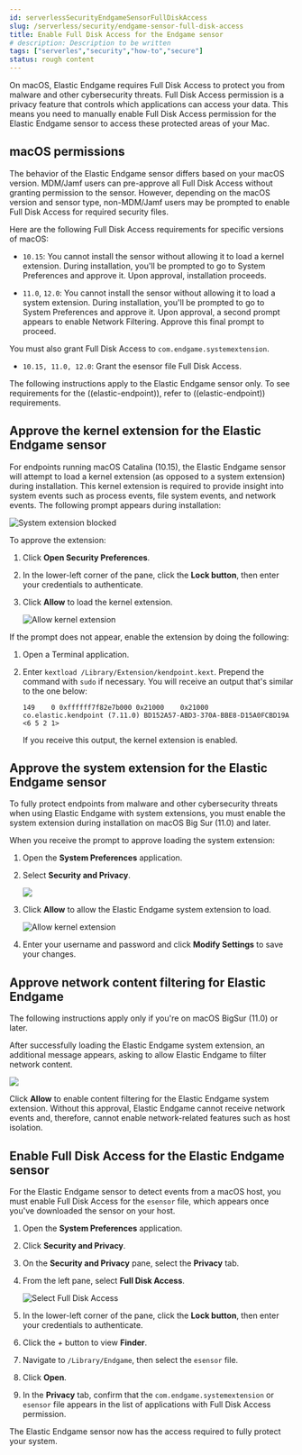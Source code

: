 ```yaml
---
id: serverlessSecurityEndgameSensorFullDiskAccess
slug: /serverless/security/endgame-sensor-full-disk-access
title: Enable Full Disk Access for the Endgame sensor
# description: Description to be written
tags: ["serverles","security","how-to","secure"]
status: rough content
---
```



<RoughContent />

<div id="endgame-sensor-full-disk-access"></div>

On macOS, Elastic Endgame requires Full Disk Access to protect you from malware and other cybersecurity threats. Full Disk Access permission is a privacy feature that controls which applications can access your data. This means you need to manually enable Full Disk Access permission for the Elastic Endgame sensor to access these protected areas of your Mac.

<div id="macos-permissions"></div>

## macOS permissions

The behavior of the Elastic Endgame sensor differs based on your macOS version. MDM/Jamf users can pre-approve all Full Disk Access without granting permission to the sensor. However, depending on the macOS version and sensor type, non-MDM/Jamf users may be prompted to enable Full Disk Access for required security files.

Here are the following Full Disk Access requirements for specific versions of macOS:

- `10.15`: You cannot install the sensor without allowing it to load a <DocLink id="serverlessSecurityEndgameSensorFullDiskAccess" section="approve-the-kernel-extension-for-the-elastic-endgame-sensor">kernel extension</DocLink>. During installation, you'll be prompted to go to System Preferences and approve it. Upon approval, installation proceeds.

- `11.0`, `12.0`: You cannot install the sensor without allowing it to load a <DocLink id="serverlessSecurityEndgameSensorFullDiskAccess" section="approve-the-system-extension-for-the-elastic-endgame-sensor">system extension</DocLink>. During installation, you'll be prompted to go to System Preferences and approve it. Upon approval, a second prompt appears to enable Network Filtering. Approve this final prompt to proceed.

You must also grant Full Disk Access to `com.endgame.systemextension`.

- `10.15, 11.0, 12.0`: Grant the <DocLink id="serverlessSecurityEndgameSensorFullDiskAccess" section="enable-full-disk-access-for-the-elastic-endgame-sensor">esensor file</DocLink> Full Disk Access.

<DocCallOut title="Note">
The following instructions apply to the Elastic Endgame sensor only. To see requirements for the ((elastic-endpoint)), refer to <DocLink id="serverlessSecurityElasticEndpointDeployReqs">((elastic-endpoint)) requirements</DocLink>.
</DocCallOut>

<div id="kernel-ext-approval-endgame"></div>

## Approve the kernel extension for the Elastic Endgame sensor

For endpoints running macOS Catalina (10.15), the Elastic Endgame sensor will attempt to load a kernel extension (as opposed to a system extension) during installation. This kernel extension is required to provide insight into system events such as process events, file system events, and network events. The following prompt appears during installation:

![System extension blocked](../images/endgame-sensor-full-disk-access/-getting-started-fda-sys-ext-blocked.png)

To approve the extension:

1. Click **Open Security Preferences**.
1. In the lower-left corner of the pane, click the **Lock button**, then enter your credentials to authenticate.
1. Click **Allow** to load the kernel extension.

    ![Allow kernel extension](../images/endgame-sensor-full-disk-access/-getting-started-fda-allow-kernel-ext.png)

If the prompt does not appear, enable the extension by doing the following:

1. Open a Terminal application.
1. Enter `kextload /Library/Extension/kendpoint.kext`. Prepend the command with `sudo` if necessary. You will receive an output that's similar to the one below:

    `149    0 0xffffff7f82e7b000 0x21000    0x21000    co.elastic.kendpoint (7.11.0) BD152A57-ABD3-370A-BBE8-D15A0FCBD19A <6 5 2 1>`

    If you receive this output, the kernel extension is enabled.

<div id="system-extension"></div>

## Approve the system extension for the Elastic Endgame sensor

To fully protect endpoints from malware and other cybersecurity threats when using Elastic Endgame with system extensions, you must enable the system extension during installation on macOS Big Sur (11.0) and later.

When you receive the prompt to approve loading the system extension:

1. Open the **System Preferences** application.
1. Select **Security and Privacy**.

    ![](../images/endgame-sensor-full-disk-access/-getting-started-fda-sec-privacy-pane.png)

1. Click **Allow** to allow the Elastic Endgame system extension to load.

    ![Allow kernel extension](../images/endgame-sensor-full-disk-access/-getting-started-fda-allow-kernel-ext.png)

1. Enter your username and password and click **Modify Settings** to save your changes. 

<div id="allow-network-filter-content"></div>

## Approve network content filtering for Elastic Endgame

<DocCallOut title="Note">
The following instructions apply only if you're on macOS BigSur (11.0) or later.
</DocCallOut>

After successfully loading the Elastic Endgame system extension, an additional message appears, asking to allow Elastic Endgame to filter network content.

![](../images/endgame-sensor-full-disk-access/-getting-started-fda-endgame-allow-network-filter-ven.png)

Click **Allow** to enable content filtering for the Elastic Endgame system extension. Without this approval, Elastic Endgame cannot receive network events and, therefore, cannot enable network-related features such as <DocLink id="serverlessSecurityHostIsolationOv">host isolation</DocLink>.

<div id="endpoint-endgame-sensor"></div>

## Enable Full Disk Access for the Elastic Endgame sensor

For the Elastic Endgame sensor to detect events from a macOS host, you must enable Full Disk Access for the `esensor` file, which appears once you've downloaded the sensor on your host.

1. Open the **System Preferences** application.
1. Click **Security and Privacy**.
1. On the **Security and Privacy** pane, select the **Privacy** tab.
1. From the left pane, select **Full Disk Access**.

    ![Select Full Disk Access](../images/endgame-sensor-full-disk-access/-getting-started-fda-select-fda.png)

1. In the lower-left corner of the pane, click the **Lock button**, then enter your credentials to authenticate. 
1. Click the *+* button to view **Finder**.
1. Navigate to `/Library/Endgame`, then select the `esensor` file.
1. Click **Open**.
1. In the **Privacy** tab, confirm that the `com.endgame.systemextension` or `esensor` file appears in the list of applications with Full Disk Access permission.

The Elastic Endgame sensor now has the access required to fully protect your system.
